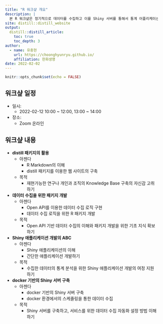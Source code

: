 ```yaml
---
title: "R 워크샾 개요"
description: |
  본 R 워크샾은 정기적으로 데이터를 수집하고 이를 Shiny 서버를 통해서 통계 어플리케이션 서비스를 제공하는 방법을 익히는 것을 목적으로 합니다. 
site: distill::distill_website
output:
  distill::distill_article:
    toc: true
    toc_depth: 3  
author:
  - name: 유충현 
    url: https://choonghyunryu.github.io/
    affiliation: 한화생명
date: 2022-02-02    
---
```


```r
knitr::opts_chunk$set(echo = FALSE)
```

## 워크샾 일정
* 일시:
  - 2022-02-12 10:00 ~ 12:00, 13:00 ~ 14:00
* 장소:
  - Zoom 온라인 
  
## 워크샾 내용
* **distill 패키지의 활용**
  - 아젠다
      - R Markdown의 이해  
      - distill 패키지를 이용한 웹 사이트의 구축
  - 목적
      - 재현가능한 연구나 개인과 조직의 Knowledge Base 구축의 자신감 고취하기
  
* **데이터 수집을 위한 패키지 개발**
  - 아젠다
      - Open API를 이용한 데이터 수집 로직 구현
      - 데이터 수집 로직을 위한 R 패키지 개발
  - 목적
      - Open API 기반 데이터 수집의 이해와 패키지 개발을 위한 기초 지식 확보하기 

* **Shiny 애플리케이션 개발의 ABC**
  - 아젠다
      - Shiny 애플리케이션의 이해
      - 간단한 애플리케이션 개발하기
  - 목적
      - 수집한 데이터의 통계 분석을 위한 Shiny 애플리케이션 개발의 여정 지원하기
      
* **docker 기반의 Shiny 서버 구축**
  - 아젠다
      - docker 기반의 Shiny 서버 구축
      - docker 환경에서의 스케줄링을 통한 데이터 수집
  - 목적
      - Shiny 서버를 구축하고, 서비스를 위한 데이터 수집 자동화 설정 방법 이해하기
